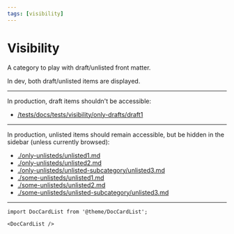 ```yaml
---
tags: [visibility]
---
```


# Visibility

A category to play with draft/unlisted front matter.

In dev, both draft/unlisted items are displayed.

---

In production, draft items shouldn't be accessible:

- [/tests/docs/tests/visibility/only-drafts/draft1](pathname:///tests/docs/tests/visibility/only-drafts/draft1)

---

In production, unlisted items should remain accessible, but be hidden in the sidebar (unless currently browsed):

- [./only-unlisteds/unlisted1.md](./only-unlisteds/unlisted1.mdx)
- [./only-unlisteds/unlisted2.md](./only-unlisteds/unlisted2.mdx)
- [./only-unlisteds/unlisted-subcategory/unlisted3.md](./only-unlisteds/unlisted-subcategory/unlisted3.mdx)
- [./some-unlisteds/unlisted1.md](./some-unlisteds/unlisted1.mdx)
- [./some-unlisteds/unlisted2.md](./some-unlisteds/unlisted2.mdx)
- [./some-unlisteds/unlisted-subcategory/unlisted3.md](./some-unlisteds/unlisted-subcategory/unlisted3.mdx)

---

```mdx-code-block
import DocCardList from '@theme/DocCardList';

<DocCardList />
```
